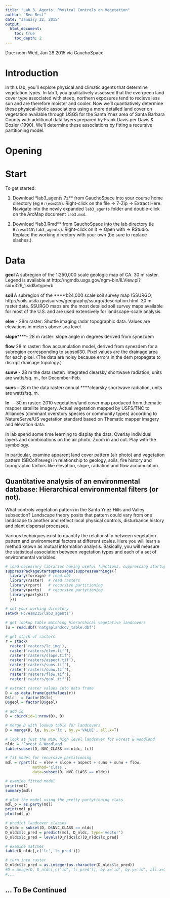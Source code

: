 ---
title: "Lab 3. Agents: Physical Controls on Vegetation"
author: "Ben Best"
date: "January 22, 2015"
output:
  html_document:
    toc: true
    toc_depth: 2
---

Due: noon Wed, Jan 28 2015 via GauchoSpace

# Introduction

In this lab, you'll explore physical and climatic agents that determine vegetation types. In lab 1, you qualitatively assessed that the evergreen land cover type associated with steep, northern exposures tend to recieve less sun and are therefore moister and cooler. Now we'll quantiatively determine these physical-biotic associations using a more detailed land cover on vegetation available through USGS for the Santa Ynez area of Santa Barbara County with additional data layers prepared by Frank Davis per Davis & Dozier (1990). We'll determine these associations by fitting a recursive partitioning model.

# Opening

# Start

To get started:

1. Download *lab3_agents.7z** from GauchoSpace into your course home directory (eg `H:\esm215`). Right-click on the file -> 7-Zip -> Extract Here. Navigate into the newly expanded `lab3_agents` folder and double-click on the ArcMap document `lab3.mxd`.

1. Download *lab3.Rmd** from GauchoSpace into the lab directory (ie `H:\esm215\lab3_agents`). Right-click on it -> Open with -> RStudio. Replace the working directory with your own (be sure to replace slashes.).

# Data

**geol**  A subregion of <span style="mso-spacerun:yes">the 1:250,000
scale geologic map of CA. 30 m raster. Legend is available at http://ngmdb.usgs.gov/ngm-bin/ILView.pl?sid=329_1.sid&vtype=b

**soil ** A subregion of the ****1:24,000
scale soil survey map (SSURGO, http://soils.usda.gov/survey/geography/ssurgo/description.html.
30 m raster data. SSURGO maps are the most detailed soil survey maps available
for most of the
<st1:country-region w:st="on"><st1:place w:st="on">U.S.</st1:place></st1:country-region>
and are used extensively for landscape-scale analysis.

**elev** -
28m raster: Shuttle imaging radar topographic data. Values are elevations in
meters above sea level.

**slope******- 28 m raster: slope angle in degrees derived from synezdem

**flow** 28 m raster: flow accumulation model, derived from synezdem for a subregion
corresponding to subsoil30. Pixel values are the drainage area for each pixel.
(The data are noisy because errors in the dem
propagate to disrupt drainage topology.)

**sunw** **-** 28
m the data raster**:** integrated clearsky
shortwave radiation, units are watts/sq. m., for December-Feb.

**suns** **-** 28
m the data raster**:** annual ****clearsky
shortwave radiation, units are watts/sq. m.

**lc**&nbsp;&nbsp; - 30 m raster: 2010 vegetation/land cover
map produced from thematic mapper satellite imagery.
Actual vegetation mapped by USFS/TNC to Alliances (dominant overstory species
or community types) according to NatureServe/US
vegetation standard based on Thematic mapper imagery and elevation data.

In lab spend some time learning to display the data. Overlay individual
layers and combinations on the air photo. Zoom in and out. Play with the symbology.

In particular, examine apparent<span style="mso-spacerun:yes"> land cover pattern (air photo)<span style="mso-spacerun:yes"> and vegetation pattern (SBColfireveg)
in relationship to geology, soils, fire history and topographic factors like
elevation, slope, radiation and flow accumulation.

## Quantitative analysis of an environmental database: Hierarchical environmental filters (or not).

What controls vegetation pattern in the Santa Ynez
Hills and Valley subsection? Landscape theory posits that pattern could vary
from one landscape to another and reflect local physical controls, disturbance
history and plant dispersal processes.

Various techniques exist to quantify the relationship between vegetation
pattern and environmental factors at different scales. Here you will learn a
method known as mutual information analysis. Basically, you will measure the
statistical association between vegetation types and each of a set of
environmental variables.


```{r read data}

# load necessary libraries having useful functions, suppressing startup messages and warnings
suppressPackageStartupMessages(suppressWarnings({
  library(foreign) # read.dbf
  library(raster)  # read rasters
  library(rpart)   # recursive partitioning
  library(party)   # recursive partytioning
  library(partykit)
  }))

# set your working directory
setwd('H:/esm215/lab3_agents')
 
# get lookup table matching hierarchical vegetative landcovers
lu = read.dbf('natgaplandcov_table.dbf')

# get stack of rasters
r = stack(
  raster('rasters/lc.img'),
  raster('rasters/elev.tif'),
  raster('rasters/slope.tif'),
  raster('rasters/aspect.tif'),
  raster('rasters/suns.tif'),
  raster('rasters/sunw.tif'),
  raster('rasters/flow.tif'),
  raster('rasters/geol.tif'))

# extract raster values into data frame
D = as.data.frame(getValues(r))
D$lc   = factor(D$lc)
D$geol = factor(D$geol)

# add id
D = cbind(id=1:nrow(D), D)

# merge D with lookup table for landcovers
D = merge(D, lu, by.x='lc', by.y='VALUE', all.x=T)

# look at just the NLDC high level landcover for Forest & Woodland
nldc = 'Forest & Woodland'
table(subset(D, NVC_CLASS == nldc, lc))

# fit model for recursive partitioning
mdl = rpart(lc ~ elev + slope + aspect + suns + sunw + flow, 
            method='class', 
            data=subset(D, NVC_CLASS == nldc))

# examine fitted model
print(mdl)
summary(mdl)

# plot the model using the pretty partytioning class
mdl_p = as.party(mdl)
print(mdl_p)
plot(mdl_p)

# predict landcover classes
D_nldc = subset(D, D$NVC_CLASS == nldc)
D_nldc$lc_pred = predict(mdl, D_nldc, type='vector')
D_nldc$lc_pred = levels(D_nldc$lc)[D_nldc$lc_pred]

# examine matches
table(D_nldc[,c('lc','lc_pred')])

# turn into raster
D_nldc$lc_pred = as.integer(as.character(D_nldc$lc_pred))
#D = merge(D, D_nldc[,c('id','lc_pred')], by.x='id', by.y='id', all.x=T)
#...
```

## ... To Be Continued
